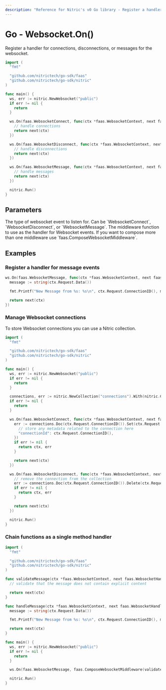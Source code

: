 ```yaml
---
description: "Reference for Nitric's v0 Go library - Register a handler for connections, disconnections, or messages for the websocket."
---
```


# Go - Websocket.On()

Register a handler for connections, disconnections, or messages for the websocket.

```go
import (
  "fmt"

  "github.com/nitrictech/go-sdk/faas"
  "github.com/nitrictech/go-sdk/nitric"
)

func main() {
  ws, err := nitric.NewWebsocket("public")
  if err != nil {
    return
  }

  ws.On(faas.WebsocketConnect, func(ctx *faas.WebsocketContext, next faas.WebsocketHandler) (*faas.WebsocketContext, error) {
    // handle connections
    return next(ctx)
  })

  ws.On(faas.WebsocketDisconnect, func(ctx *faas.WebsocketContext, next faas.WebsocketHandler) (*faas.WebsocketContext, error) {
    // handle disconnections
    return next(ctx)
  })

  ws.On(faas.WebsocketMessage, func(ctx *faas.WebsocketContext, next faas.WebsocketHandler) (*faas.WebsocketContext, error) {
    // handle messages
    return next(ctx)
  })

  nitric.Run()
}
```

## Parameters

<Properties>
  <Property name="eventType" required type="WebsocketEventType">
    The type of websocket event to listen for. Can be `WebsocketConnect`,
    `WebsocketDisconnect`, or `WebsocketMessage`.
  </Property>
  <Property name="middleware" required type="WebsocketMiddleware">
    The middleware function to use as the handler for Websocket events. If you
    want to compose more than one middleware use
    `faas.ComposeWebsocketMiddleware`.
  </Property>
</Properties>

## Examples

### Register a handler for message events

```go
ws.On(faas.WebsocketMessage, func(ctx *faas.WebsocketContext, next faas.WebsocketHandler) (*faas.WebsocketContext, error) {
  message := string(ctx.Request.Data())

  fmt.Printf("New Message from %s: %s\n", ctx.Request.ConnectionID(), message)

  return next(ctx)
})
```

### Manage Websocket connections

To store Websocket connections you can use a Nitric collection.

```go
import (
  "fmt"

  "github.com/nitrictech/go-sdk/faas"
  "github.com/nitrictech/go-sdk/nitric"
)

func main() {
  ws, err := nitric.NewWebsocket("public")
  if err != nil {
    return
  }

  connections, err := nitric.NewCollection("connections").With(nitric.CollectionEverything...)
  if err != nil {
    return
  }

  ws.On(faas.WebsocketConnect, func(ctx *faas.WebsocketContext, next faas.WebsocketHandler) (*faas.WebsocketContext, error) {
    err := connections.Doc(ctx.Request.ConnectionID()).Set(ctx.Request.Context(), map[string]interface{}{
      // store any metadata related to the connection here
      "connectionId": ctx.Request.ConnectionID(),
    })
    if err != nil {
      return ctx, err
    }

    return next(ctx)
  })

  ws.On(faas.WebsocketDisconnect, func(ctx *faas.WebsocketContext, next faas.WebsocketHandler) (*faas.WebsocketContext, error) {
    // remove the connection from the collection
    err := connections.Doc(ctx.Request.ConnectionID()).Delete(ctx.Request.Context())
    if err != nil {
      return ctx, err
    }

    return next(ctx)
  })

  nitric.Run()
}
```

### Chain functions as a single method handler

```go
import (
  "fmt"

  "github.com/nitrictech/go-sdk/faas"
  "github.com/nitrictech/go-sdk/nitric"
)

func validateMessage(ctx *faas.WebsocketContext, next faas.WebsocketHandler) (*faas.WebsocketContext, error) {
  // validate that the message does not contain explicit content

  return next(ctx)
}

func handleMessage(ctx *faas.WebsocketContext, next faas.WebsocketHandler) (*faas.WebsocketContext, error) {
  message := string(ctx.Request.Data())

  fmt.Printf("New Message from %s: %s\n", ctx.Request.ConnectionID(), message)

  return next(ctx)
}

func main() {
  ws, err := nitric.NewWebsocket("public")
  if err != nil {
    return
  }

  ws.On(faas.WebsocketMessage, faas.ComposeWebsocketMiddleware(validateMessage, handleMessage))

  nitric.Run()
}
```
